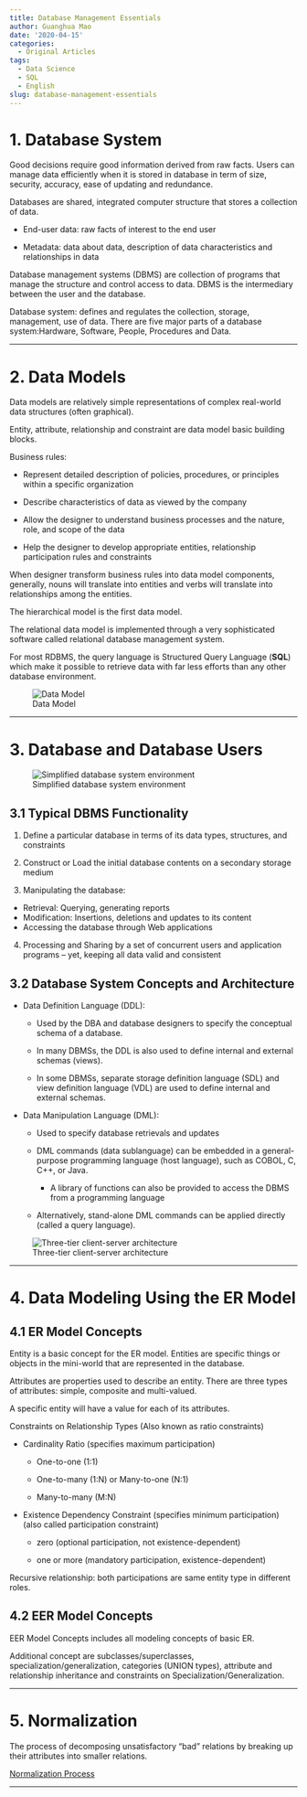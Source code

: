 ```yaml
---
title: Database Management Essentials
author: Guanghua Mao
date: '2020-04-15'
categories:
  - Original Articles
tags:
  - Data Science
  - SQL
  - English
slug: database-management-essentials
---
```


# 1. Database System

Good decisions require good information derived from raw facts. Users can manage data efficiently when it is stored in database in term of size, security, accuracy, ease of updating and redundance. 

Databases are shared, integrated computer structure that stores a collection of data.

  * End-user data: raw facts of interest to the end user

  * Metadata: data about data, description of data characteristics and relationships in data
  

Database management systems (DBMS) are collection of programs that manage the structure and control access to data. DBMS is the intermediary between the user and the database.


Database system: defines and regulates the collection, storage, management, use of data. There are five major parts of a database system:Hardware, Software, People, Procedures and Data.

---

# 2. Data Models

Data models are relatively simple representations of complex real-world data structures (often graphical).

Entity, attribute, relationship and constraint are data model basic building blocks.

Business rules:

* Represent detailed description of policies, procedures, or principles within a specific organization

* Describe characteristics of data as viewed by the company 

* Allow the designer to understand business processes and the nature, role, and scope of the data

* Help the designer to develop appropriate entities, relationship participation rules and constraints

When designer transform business rules into data model components, generally, nouns will translate into entities and verbs will translate into relationships among the entities.

The hierarchical model is the first data model.

The relational data model is implemented through a very sophisticated software called relational database management system.

For most RDBMS, the query language is Structured Query Language (**SQL**) which make it possible to retrieve data with far less efforts than any other database environment.


![Data Model](/post/2020-04-15-database-management-essentials_files/Data Model.png)


---

# 3. Database and Database Users

![Simplified database system environment](/post/2020-04-15-database-management-essentials_files/Simplified database system environment.png)


## 3.1 Typical DBMS Functionality

1. Define a particular database in terms of its data types, structures, and constraints

2. Construct or Load the initial database contents on a secondary storage medium

3. Manipulating the database:

  * Retrieval: Querying, generating reports
  * Modification: Insertions, deletions and updates to its content
  * Accessing the database through Web applications

4. Processing and Sharing by a set of concurrent users and application programs – yet, keeping all data valid and consistent


## 3.2 Database System Concepts and Architecture

* Data Definition Language (DDL): 

  * Used by the DBA and database designers to specify the conceptual schema of a database.
  
  * In many DBMSs, the DDL is also used to define internal and external schemas (views).
  
  * In some DBMSs, separate storage definition language (SDL) and view definition language (VDL) are used to define internal and external schemas.


* Data Manipulation Language (DML):

  * Used to specify database retrievals and updates
  
  * DML commands (data sublanguage) can be embedded in a general-purpose programming language (host language), such as COBOL, C, C++, or Java.
    * A library of functions can also be provided to access the DBMS from a programming language
    
  * Alternatively, stand-alone DML commands can be applied directly (called a query language).



![Three-tier client-server architecture](/post/2020-04-15-database-management-essentials_files/Three-tier client-server architecture.png)


---

# 4. Data Modeling Using the ER Model

## 4.1 ER Model Concepts

Entity is a basic concept for the ER model. Entities are specific things or objects in the mini-world that are represented in the database.

Attributes are properties used to describe an entity. There are three types of attributes: simple, composite and multi-valued.

A specific entity will have a value for each of its attributes.

Constraints on Relationship Types (Also known as ratio constraints)

* Cardinality Ratio (specifies maximum participation) 

  * One-to-one (1:1)
  
  * One-to-many (1:N) or Many-to-one (N:1)
  
  * Many-to-many (M:N)
  
* Existence Dependency Constraint (specifies minimum participation) (also called participation constraint)

  * zero (optional participation, not existence-dependent)
  
  * one or more (mandatory participation, existence-dependent)
  
Recursive relationship: both participations are same entity type in different roles.

## 4.2 EER Model Concepts

EER Model Concepts includes all modeling concepts of basic ER.

Additional concept are subclasses/superclasses, specialization/generalization, categories (UNION types), attribute and relationship inheritance and constraints on Specialization/Generalization.


---

# 5. Normalization

The process of decomposing unsatisfactory "bad" relations by breaking up their attributes into smaller relations.

[Normalization Process](http://www.phlonx.com/resources/nf3/#intro)

---


















































